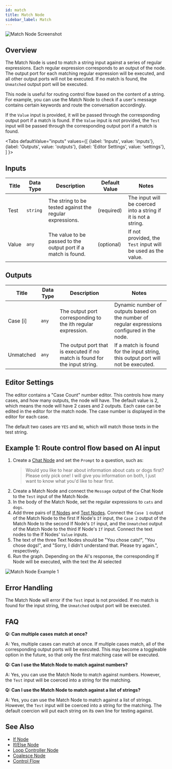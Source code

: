 ```yaml
---
id: match
title: Match Node
sidebar_label: Match
---
```



![Match Node Screenshot](./assets/match-node.png)

## Overview

The Match Node is used to match a string input against a series of regular expressions. Each regular expression corresponds to an output of the node. The output port for each matching regular expression will be executed, and all other output ports will not be executed. If no match is found, the `Unmatched` output port will be executed.

This node is useful for routing control flow based on the content of a string. For example, you can use the Match Node to check if a user's message contains certain keywords and route the conversation accordingly.

If the `Value` input is provided, it will be passed through the corresponding output port if a match is found. If the `Value` input is not provided, the `Test` input will be passed through the corresponding output port if a match is found.

<Tabs
  defaultValue="inputs"
  values={[
    {label: 'Inputs', value: 'inputs'},
    {label: 'Outputs', value: 'outputs'},
    {label: 'Editor Settings', value: 'settings'},
  ]
}>

<TabItem value="inputs">

## Inputs

| Title | Data Type | Description                                                    | Default Value | Notes                                                          |
| ----- | --------- | -------------------------------------------------------------- | ------------- | -------------------------------------------------------------- |
| Test  | `string`  | The string to be tested against the regular expressions.       | (required)    | The input will be coerced into a string if it is not a string. |
| Value | `any`     | The value to be passed to the output port if a match is found. | (optional)    | If not provided, the `Test` input will be used as the value.   |

</TabItem>

<TabItem value="outputs">

## Outputs

| Title     | Data Type | Description                                                                 | Notes                                                                                        |
| --------- | --------- | --------------------------------------------------------------------------- | -------------------------------------------------------------------------------------------- |
| Case [i]  | `any`     | The output port corresponding to the ith regular expression.                | Dynamic number of outputs based on the number of regular expressions configured in the node. |
| Unmatched | `any`     | The output port that is executed if no match is found for the input string. | If a match is found for the input string, this output port will not be executed.             |

</TabItem>

<TabItem value="settings">

## Editor Settings

The editor contains a "Case Count" number editor. This controls how many cases, and how many outputs, the node will have. The default value is 2, which means the node will have 2 cases and 2 outputs. Each case can be edited in the editor for the match node. The case number is displayed in the editor for each case.

The default two cases are `YES` and `NO`, which will match those texts in the test string.

</TabItem>

</Tabs>

## Example 1: Route control flow based on AI input

1. Create a [Chat Node](./chat.mdx) and set the `Prompt` to a question, such as:
   > Would you like to hear about information about cats or dogs first? Please only pick one! I will give you information on both, I just want to know what you'd like to hear first.
2. Create a Match Node and connect the `Message` output of the Chat Node to the `Test` input of the Match Node.
3. In the body of the Match Node, set the regular expressions to `cats` and `dogs`.
4. Add three pairs of [If Nodes](./if.mdx) and [Text Nodes](./text.mdx). Connect the `Case 1` output of the Match Node to the first If Node's `If` input, the `Case 2` output of the Match Node to the second If Node's `If` input, and the `Unmatched` output of the Match Node to the third If Node's `If` input. Connect the text nodes to the If Nodes' `Value` inputs.
5. The text of the three Text Nodes should be "You chose cats!", "You chose dogs!", and "Sorry, I didn't understand that. Please try again.", respectively.
6. Run the graph. Depending on the AI's response, the corresponding If Node will be executed, with the text the AI selected

![Match Node Example 1](./assets/match-node-example-01.png)

## Error Handling

The Match Node will error if the `Test` input is not provided. If no match is found for the input string, the `Unmatched` output port will be executed.

## FAQ

**Q: Can multiple cases match at once?**

A: Yes, multiple cases can match at once. If multiple cases match, all of the corresponding output ports will be executed. This may become a toggleable option in the future, so that only the first matching case will be executed.

**Q: Can I use the Match Node to match against numbers?**

A: Yes, you can use the Match Node to match against numbers. However, the `Test` input will be coerced into a string for the matching.

**Q: Can I use the Match Node to match against a list of strings?**

A: Yes, you can use the Match Node to match against a list of strings. However, the `Test` input will be coerced into a string for the matching. The default coercion will put each string on its own line for testing against.

## See Also

- [If Node](./if.mdx)
- [If/Else Node](./if-else.mdx)
- [Loop Controller Node](./loop-controller.mdx)
- [Coalesce Node](./coalesce.mdx)
- [Control Flow](../user-guide/control-flow.md)
